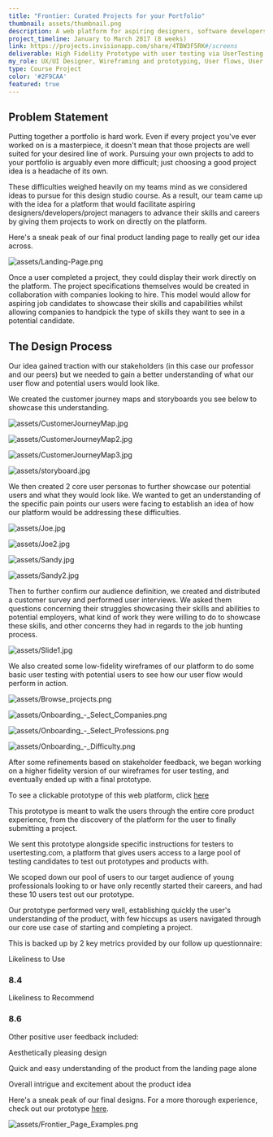 ```yaml
---
title: "Frontier: Curated Projects for your Portfolio"
thumbnail: assets/thumbnail.png
description: A web platform for aspiring designers, software developers, data scientists, and other entry-level professionals to complete curated portfolio projects and show off their work to companies
project_timeline: January to March 2017 (8 weeks)
link: https://projects.invisionapp.com/share/4TBW3F5RK#/screens
deliverable: High Fidelity Prototype with user testing via UserTesting.com
my_role: UX/UI Designer, Wireframing and prototyping, User flows, User interviews, User Research
type: Course Project
color: '#2F9CAA'
featured: true
---
```


## Problem Statement

Putting together a portfolio is hard work. Even if every project you've ever worked
on is a masterpiece, it doesn't mean that those projects are well suited for your desired
line of work. Pursuing your own projects to add to your portfolio is arguably
even more difficult; just choosing a good project idea is a headache of its own.

These difficulties weighed heavily on my teams mind as we considered ideas to pursue
for this design studio course. As a result, our team came up with the idea for
a platform that would facilitate aspiring designers/developers/project managers
to advance their skills and careers by giving them projects to work on directly
on the platform.

Here's a sneak peak of our final product landing page to really get our idea across.

![assets/Landing-Page.png](assets/Landing-Page.png)

Once a user completed a project, they could display their work directly on the platform.
The project specifications themselves would be created in collaboration with companies
looking to hire. This model would allow for aspiring job candidates to showcase their
skills and capabilities whilst allowing companies to handpick the type of skills they
want to see in a potential candidate.

## The Design Process

Our idea gained traction with our stakeholders (in this case our professor and our peers)
but we needed to gain a better understanding of what our user flow and potential
users would look like.

We created the customer journey maps and storyboards you see below to showcase this
understanding.

<div className="row">
  <div className="col">

  ![assets/CustomerJourneyMap.jpg](assets/CustomerJourneyMap.jpg)

  ![assets/CustomerJourneyMap2.jpg](assets/CustomerJourneyMap2.jpg)

  </div>
  <div className="col">

  ![assets/CustomerJourneyMap3.jpg](assets/CustomerJourneyMap3.jpg)

  ![assets/storyboard.jpg](assets/storyboard.jpg)

  </div>
</div>

We then created 2 core user personas to further showcase our potential users and what they would look like.
We wanted to get an understanding of the specific pain points our users were facing to establish an
idea of how our platform would be addressing these difficulties.

<div className="row">
  <div className="col">

  ![assets/Joe.jpg](assets/Joe.jpg)

  </div>

  <div className="col">

  ![assets/Joe2.jpg](assets/Joe2.jpg)

  </div>
</div>

<div className="row">
  <div className="col">

  ![assets/Sandy.jpg](assets/Sandy.jpg)

  </div>
  <div className="col">

  ![assets/Sandy2.jpg](assets/Sandy2.jpg)

  </div>
</div>

Then to further confirm our audience definition, we created and distributed a customer
survey and performed user interviews. We asked them questions concerning their struggles
showcasing their skills and abilities to potential employers, what kind of work
they were willing to do to showcase these skills, and other concerns they had in
regards to the job hunting process.

![assets/Slide1.jpg](assets/Slide1.jpg)

We also created some low-fidelity wireframes of our platform to do some basic user testing
with potential users to see how our user flow would perform in action.

<div className="row">
  <div className="col">

  ![assets/Browse_projects.png](assets/Browse_projects.png)

  ![assets/Onboarding_-_Select_Companies.png](assets/Onboarding_-_Select_Companies.png)

  </div>
  <div className="col">

  ![assets/Onboarding_-_Select_Professions.png](assets/Onboarding_-_Select_Professions.png)

  ![assets/Onboarding_-_Difficulty.png](assets/Onboarding_-_Difficulty.png)

  </div>
</div>

After some refinements based on stakeholder feedback, we began working on a higher fidelity
version of our wireframes for user testing, and eventually ended up with a final prototype.

To see a clickable prototype of this web platform, click [here](https://projects.invisionapp.com/share/4TBW3F5RK#/screens)

This prototype is meant to walk the users through the entire core product experience,
from the discovery of the platform for the user to finally submitting a project.

We sent this prototype alongside specific instructions for testers to usertesting.com,
a platform that gives users access to a large pool of testing candidates to test
out prototypes and products with.

We scoped down our pool of users to our target audience of young professionals looking
to or have only recently started their careers, and had these 10 users test out our prototype.

Our prototype performed very well, establishing quickly the user's understanding of
the product, with few hiccups as users navigated through our core use case of starting
and completing a project.

This is backed up by 2 key metrics provided by our follow up questionnaire:

<div className="scores">
  <div>
   <p>Likeliness to Use </p>
   <h3> 8.4 </h3>
  </div>
  <div>
   <p>Likeliness to Recommend </p>
   <h3> 8.6 </h3>
  </div>
</div>

Other positive user feedback included:

<div className="feedback">
<p>Aesthetically pleasing design</p>
<p>Quick and easy understanding of the product from the landing page alone</p>
<p>Overall intrigue and excitement about the product idea</p>
</div>

Here's a sneak peak of our final designs. For a more thorough experience,
check out our prototype [here](https://projects.invisionapp.com/share/4TBW3F5RK#/screens).

![assets/Frontier_Page_Examples.png](assets/Frontier_Page_Examples.png)
